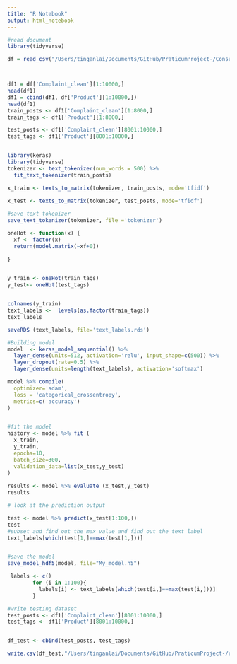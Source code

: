```yaml
---
title: "R Notebook"
output: html_notebook
---
```




```r
#read document
library(tidyverse)

df = read_csv("/Users/tinganlai/Documents/GitHub/PraticumProject-/Consumer_Complaints_lemma.csv")



df1 = df['Complaint_clean'][1:10000,]
head(df1)
df1 = cbind(df1, df['Product'][1:10000,])
head(df1)
train_posts <- df1['Complaint_clean'][1:8000,]
train_tags <- df1['Product'][1:8000,]

test_posts <- df1['Complaint_clean'][8001:10000,]
test_tags <- df1['Product'][8001:10000,]



```


```r
library(keras)
library(tidyverse)
tokenizer <- text_tokenizer(num_words = 500) %>%
  fit_text_tokenizer(train_posts)
```



```r
x_train <- texts_to_matrix(tokenizer, train_posts, mode='tfidf')
  
x_test <- texts_to_matrix(tokenizer, test_posts, mode='tfidf')

#save text tokenizer
save_text_tokenizer(tokenizer, file ='tokenizer')

```

```r
oneHot <- function(x) {
  xf <- factor(x)
  return(model.matrix(~xf+0))
  
}


y_train <- oneHot(train_tags)
y_test<- oneHot(test_tags)


colnames(y_train)
text_labels <-  levels(as.factor(train_tags))
text_labels

saveRDS (text_labels, file='text_labels.rds')


```




```r

#Building model
model  <- keras_model_sequential() %>%
  layer_dense(units=512, activation='relu', input_shape=c(500)) %>%
  layer_dropout(rate=0.5) %>%
  layer_dense(units=length(text_labels), activation='softmax')

model %>% compile(
  optimizer='adam',
  loss = 'categorical_crossentropy',
  metrics=c('accuracy')
)


#fit the model
history <- model %>% fit (
  x_train,
  y_train,
  epochs=10,
  batch_size=300,
  validation_data=list(x_test,y_test)
)
  
results <- model %>% evaluate (x_test,y_test)
results


```



```r
# look at the prediction output

test <- model %>% predict(x_test[1:100,])
test
#subset and find out the max value and find out the text label
text_labels[which(test[1,]==max(test[1,]))]


#save the model
save_model_hdf5(model, file="My_model.h5")
```

```r
 labels <- c()
        for (i in 1:100){
          labels[i] <- text_labels[which(test[i,]==max(test[i,]))]
        }

```

```r
#write testing dataset 
test_posts <- df1['Complaint_clean'][8001:10000,]
test_tags <- df1['Product'][8001:10000,]


df_test <- cbind(test_posts, test_tags)

write.csv(df_test,"/Users/tinganlai/Documents/GitHub/PraticumProject-/rshiny/test_in_R.csv", row.names = FALSE)

```




